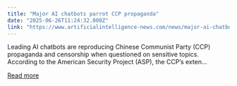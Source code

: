 ```yaml
---
title: "Major AI chatbots parrot CCP propaganda"
date: "2025-06-26T11:24:32.000Z"
link: "https://www.artificialintelligence-news.com/news/major-ai-chatbots-parrot-ccp-propaganda/"
---
```


Leading AI chatbots are reproducing Chinese Communist Party (CCP) propaganda and censorship when questioned on sensitive topics. According to the American Security Project (ASP), the CCP&#8217;s exten...

[Read more](https://www.artificialintelligence-news.com/news/major-ai-chatbots-parrot-ccp-propaganda/)
